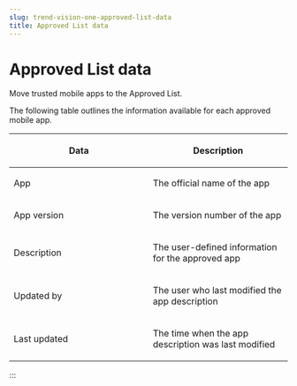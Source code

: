 ```yaml
---
slug: trend-vision-one-approved-list-data
title: Approved List data
---
```

# Approved List data

Move trusted mobile apps to the Approved List.

The following table outlines the information available for each approved mobile app.

<table>
<colgroup>
<col style="width: 50%" />
<col style="width: 50%" />
</colgroup>
<thead>
<tr>
<th><p>Data</p></th>
<th><p>Description</p></th>
</tr>
</thead>
<tbody>
<tr>
<td><p>App</p></td>
<td><p>The official name of the app</p></td>
</tr>
<tr>
<td><p>App version</p></td>
<td><p>The version number of the app</p></td>
</tr>
<tr>
<td><p>Description</p></td>
<td><p>The user-defined information for the approved app</p></td>
</tr>
<tr>
<td><p>Updated by</p></td>
<td><p>The user who last modified the app description</p></td>
</tr>
<tr>
<td><p>Last updated</p></td>
<td><p>The time when the app description was last modified</p></td>
</tr>
</tbody>
</table>
:::
